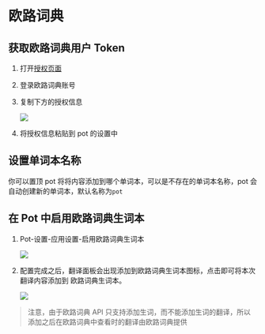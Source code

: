# 欧路词典

## 获取欧路词典用户 Token

1. 打开[授权页面](http://my.eudic.net/OpenAPI/Authorization)

2. 登录欧路词典账号

3. 复制下方的授权信息

   ![](./asset/eudic1.png)

4. 将授权信息粘贴到 pot 的设置中

## 设置单词本名称

你可以置顶 pot 将将内容添加到哪个单词本，可以是不存在的单词本名称，pot 会自动创建新的单词本，默认名称为`pot`

## 在 Pot 中启用欧路词典生词本

1. Pot-设置-应用设置-启用欧路词典生词本

   ![](./asset/eudic2.png)

2. 配置完成之后，翻译面板会出现添加到欧路词典生词本图标，点击即可将本次翻译内容添加到 欧路词典生词本。

   ![](./asset/eudic3.png)

> 注意，由于欧路词典 API 只支持添加生词，而不能添加生词的翻译，所以添加之后在欧路词典中查看时的翻译由欧路词典提供

<div
  class="wwads-cn wwads-horizontal wwads-sticky"
  data-id="285"
  style={{ maxWidth: "180px" }}
></div>
